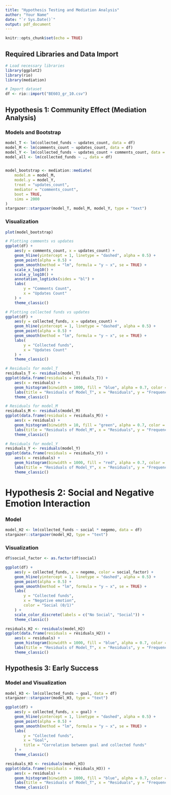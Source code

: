 ```yaml
---
title: "Hypothesis Testing and Mediation Analysis"
author: "Your Name"
date: "`r Sys.Date()`"
output: pdf_document
---
```


```r
knitr::opts_chunk$set(echo = TRUE)
```

## Required Libraries and Data Import

```r
# Load necessary libraries
library(ggplot2)
library(rio)
library(mediation)

# Import dataset
df <- rio::import("BE603_gr_10.csv")
```

## Hypothesis 1: Community Effect (Mediation Analysis)

### Models and Bootstrap

```r
model_T <- lm(collected_funds ~ updates_count, data = df)
model_M <- lm(comments_count ~ updates_count, data = df)
model_Y <- lm(collected_funds ~ updates_count + comments_count, data = df)
model_all <- lm(collected_funds ~ ., data = df)


model_bootstrap <- mediation::mediate(
    model.m = model_M,
    model.y = model_Y,
    treat = "updates_count",
    mediator = "comments_count",
    boot = TRUE,
    sims = 2000
)
stargazer::stargazer(model_T, model_M, model_Y, type = "text")
```

### Visualization

```r
plot(model_bootstrap)
```
```r
# Plotting comments vs updates
ggplot(df) +
    aes(y = comments_count, x = updates_count) +
    geom_hline(yintercept = 1, linetype = "dashed", alpha = 0.5) +
    geom_point(alpha = 0.5) +
    geom_smooth(method = "lm", formula = "y ~ x", se = TRUE) +
    scale_x_log10() +
    scale_y_log10() +
    annotation_logticks(sides = "bl") +
    labs(
        y = "Comments Count",
        x = "Updates Count"
    ) +
    theme_classic()
```

```r
# Plotting collected funds vs updates
ggplot(df) +
    aes(y = collected_funds, x = updates_count) +
    geom_hline(yintercept = 1, linetype = "dashed", alpha = 0.5) +
    geom_point(alpha = 0.5) +
    geom_smooth(method = "lm", formula = "y ~ x", se = TRUE) +
    labs(
        y = "Collected funds",
        x = "Updates Count"
    ) +
    theme_classic()
```
```r
# Residuals for model_T
residuals_T <- residuals(model_T)
ggplot(data.frame(residuals = residuals_T)) +
    aes(x = residuals) +
    geom_histogram(binwidth = 1000, fill = "blue", alpha = 0.7, color = "black") +
    labs(title = "Residuals of Model_T", x = "Residuals", y = "Frequency") +
    theme_classic()

# Residuals for model_M
residuals_M <- residuals(model_M)
ggplot(data.frame(residuals = residuals_M)) +
    aes(x = residuals) +
    geom_histogram(binwidth = 10, fill = "green", alpha = 0.7, color = "black") +
    labs(title = "Residuals of Model_M", x = "Residuals", y = "Frequency") +
    theme_classic()

# Residuals for model_Y
residuals_Y <- residuals(model_Y)
ggplot(data.frame(residuals = residuals_Y)) +
    aes(x = residuals) +
    geom_histogram(binwidth = 1000, fill = "red", alpha = 0.7, color = "black") +
    labs(title = "Residuals of Model_Y", x = "Residuals", y = "Frequency") +
    theme_classic()
```

# Hypothesis 2: Social and Negative Emotion Interaction

### Model

```r
model_H2 <- lm(collected_funds ~ social * negemo, data = df)
stargazer::stargazer(model_H2, type = "text")
```

### Visualization

```r
df$social_factor <- as.factor(df$social)

ggplot(df) +
    aes(y = collected_funds, x = negemo, color = social_factor) +
    geom_hline(yintercept = 1, linetype = "dashed", alpha = 0.5) +
    geom_point(alpha = 0.5) +
    geom_smooth(method = "lm", formula = "y ~ x", se = TRUE) +
    labs(
        y = "Collected funds",
        x = "Negative emotion",
        color = "Social (0/1)"
    ) +
    scale_color_discrete(labels = c("No Social", "Social")) +
    theme_classic()
```
```r
residuals_H2 <- residuals(model_H2)
ggplot(data.frame(residuals = residuals_H2)) +
    aes(x = residuals) +
    geom_histogram(binwidth = 1000, fill = "blue", alpha = 0.7, color = "black") +
    labs(title = "Residuals of Model_T", x = "Residuals", y = "Frequency") +
    theme_classic()
```

## Hypothesis 3: Early Success

### Model and Visualization

```r
model_H3 <- lm(collected_funds ~ goal, data = df)
stargazer::stargazer(model_H3, type = "text")
```


```r
ggplot(df) +
    aes(y = collected_funds, x = goal) +
    geom_hline(yintercept = 1, linetype = "dashed", alpha = 0.5) +
    geom_point(alpha = 0.5) +
    geom_smooth(method = "lm", formula = "y ~ x", se = TRUE) +
    labs(
        y = "Collected funds",
        x = "Goal",
        title = "Correlation between goal and collected funds"
    ) +
    theme_classic()
```
```r
residuals_H3 <- residuals(model_H3)
ggplot(data.frame(residuals = residuals_H3)) +
    aes(x = residuals) +
    geom_histogram(binwidth = 1000, fill = "blue", alpha = 0.7, color = "black") +
    labs(title = "Residuals of Model_T", x = "Residuals", y = "Frequency") +
    theme_classic()
```